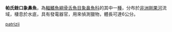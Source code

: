{{Speciesbox
| name = 帕氏銼口象鼻魚
| image = 
| image_width = 250px
| image_caption = 
| status = LC
| status_system = IUCN3.1
| genus = Stomatorhinus
| species = patrizii
| authority = [[Vinciguerra|Vinciguerra]], 1928
| synonyms = 
}}

'''帕氏銼口象鼻魚'''，為[[輻鰭魚綱|輻鰭魚綱]][[骨舌魚目|骨舌魚目]][[象鼻魚科|象鼻魚科]]的其中一[[種|種]]，分布於[[非洲|非洲]][[剛果河|剛果河]]流域，棲息於水底，具有發電器官，用來偵測獵物，體長可達6公分。
{{Taxonbar|from=Q6421787}}

[[Category:銼口象鼻魚屬|patrizii]]


{{Fish-stub}}